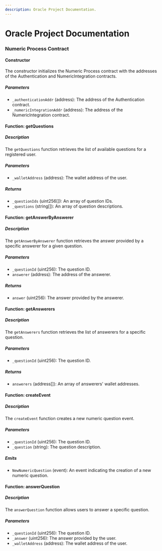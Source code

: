 ```yaml
---
description: Oracle Project Documentation.
---
```


# Oracle Project Documentation

### Numeric Process Contract

#### Constructor

The constructor initializes the Numeric Process contract with the addresses of the Authentication and NumericIntegration contracts.

##### Parameters

- `_authenticationAddr` (address): The address of the Authentication contract.
- `_numericIntegrationAddr` (address): The address of the NumericIntegration contract.

#### Function: getQuestions

##### Description

The `getQuestions` function retrieves the list of available questions for a registered user.

##### Parameters

- `_walletAddress` (address): The wallet address of the user.

##### Returns

- `_questionIds` (uint256[]): An array of question IDs.
- `_questions` (string[]): An array of question descriptions.

#### Function: getAnswerByAnswerer

##### Description

The `getAnswerByAnswerer` function retrieves the answer provided by a specific answerer for a given question.

##### Parameters

- `_questionId` (uint256): The question ID.
- `answerer` (address): The address of the answerer.

##### Returns

- `answer` (uint256): The answer provided by the answerer.

#### Function: getAnswerers

##### Description

The `getAnswerers` function retrieves the list of answerers for a specific question.

##### Parameters

- `_questionId` (uint256): The question ID.

##### Returns

- `answerers` (address[]): An array of answerers' wallet addresses.

#### Function: createEvent

##### Description

The `createEvent` function creates a new numeric question event.

##### Parameters

- `_questionId` (uint256): The question ID.
- `_question` (string): The question description.

##### Emits

- `NewNumericQuestion` (event): An event indicating the creation of a new numeric question.

#### Function: answerQuestion

##### Description

The `answerQuestion` function allows users to answer a specific question.

##### Parameters

- `_questionId` (uint256): The question ID.
- `_answer` (uint256): The answer provided by the user.
- `_walletAddress` (address): The wallet address of the user.
